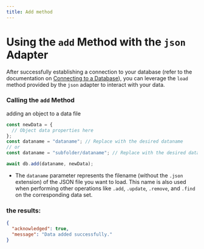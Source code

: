 ```yaml
---
title: Add method
---
```



# Using the `add` Method with the `json` Adapter

After successfully establishing a connection to your database (refer to the documentation on [Connecting to a Database](/docs/introduction/installation)), you can leverage the `load` method provided by the `json` adapter to interact with your data.

### Calling the `add` Method

adding an object to a data file

```js copy showLineNumbers {8}
const newData = {
  // Object data properties here
};
const dataname = "dataname"; // Replace with the desired dataname
// or
const dataname = "subfolder/dataname"; // Replace with the desired dataname with a subfolder

await db.add(dataname, newData);
```

- The `dataname` parameter represents the filename (without the `.json` extension) of the JSON file you want to load. This name is also used when performing other operations like `.add`, `.update`, `.remove`, and `.find` on the corresponding data set.

### the results:

```json
{
  "acknowledged": true,
  "message": "Data added successfully."
}
```

